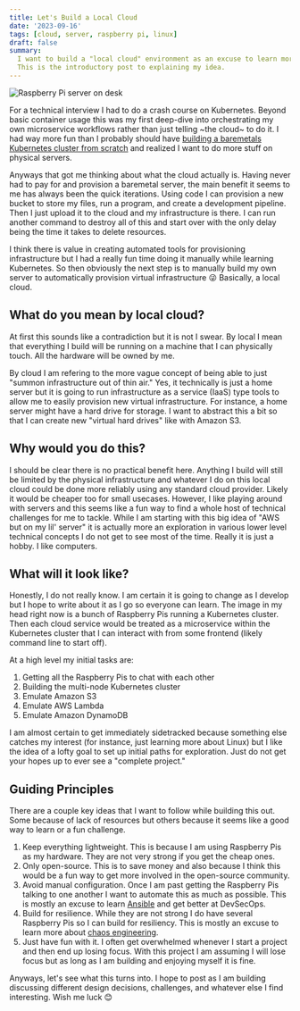 ```yaml
---
title: Let's Build a Local Cloud
date: '2023-09-16'
tags: [cloud, server, raspberry pi, linux]
draft: false
summary:
  I want to build a "local cloud" environment as an excuse to learn more about distributed computing and DevSecOps.
  This is the introductory post to explaining my idea.
---
```


<img
  className="inline"
  src="https://lh3.googleusercontent.com/pw/AIL4fc9xEuvtc03T4yFyRPBMmCYDa2oXWbpnKGVXJpb3x__iOiN1FJy1TxcEUJe3BLtu3pPDJwDcqzYW5IPi95qYta5QRVkH8IDCBnNR7VuIr6zBx4--bc9K=w2400"
  alt="Raspberry Pi server on desk"
/>

For a technical interview I had to do a crash course on Kubernetes. Beyond basic container usage this was my first deep-dive
into orchestrating my own microservice workflows rather than just telling \~the cloud\~ to do it. I had way more fun than I probably should have
[building a baremetals Kubernetes cluster from scratch](https://medium.com/@DrewViles/kubernetes-the-hard-way-on-bare-metal-vms-v1-23-2168f5fe70af) and
realized I want to do more stuff on physical servers.

Anyways that got me thinking about what the cloud actually is. Having never had to pay for and provision a baremetal server, the main benefit
it seems to me has always been the quick iterations. Using code I can provision a new bucket to store my files, run a program, and create a
development pipeline. Then I just upload it to the cloud and my infrastructure is there. I can run another command to destroy all of this and start
over with the only delay being the time it takes to delete resources.

I think there is value in creating automated tools for provisioning infrastructure but I had a really fun time doing it manually while learning
Kubernetes. So then obviously the next step is to manually build my own server to automatically provision virtual infrastructure 😜 Basically, a
local cloud.

## What do you mean by local cloud?

At first this sounds like a contradiction but it is not I swear. By local I mean that everything I build will be running on a machine that I can
physically touch. All the hardware will be owned by me.

By cloud I am refering to the more vague concept of being able to just "summon infrastructure out of thin air." Yes, it technically is just a home
server but it is going to run infrastructure as a service (IaaS) type tools to allow me to easily provision new virtual infrastructure. For instance, a home
server might have a hard drive for storage. I want to abstract this a bit so that I can create new "virtual hard drives" like with Amazon S3.

## Why would you do this?

I should be clear there is no practical benefit here. Anything I build will still be limited by the physical infrastructure and whatever I do on this
local cloud could be done more reliably using any standard cloud provider. Likely it would be cheaper too for small usecases. However, I like playing
around with servers and this seems like a fun way to find a whole host of technical challenges for me to tackle. While I am starting with this big idea
of "AWS but on my lil' server" it is actually more an exploration in various lower level technical concepts I do not get to see most of the time.
Really it is just a hobby. I like computers.

## What will it look like?

Honestly, I do not really know. I am certain it is going to change as I develop but I hope to write about it as I go so everyone can
learn. The image in my head right now is a bunch of Raspberry Pis running a Kubernetes cluster. Then each cloud service would be treated as a
microservice within the Kubernetes cluster that I can interact with from some frontend (likely command line to start off).

At a high level my initial tasks are:

1. Getting all the Raspberry Pis to chat with each other
1. Building the multi-node Kubernetes cluster
1. Emulate Amazon S3
1. Emulate AWS Lambda
1. Emulate Amazon DynamoDB

I am almost certain to get immediately sidetracked because something else catches my interest (for instance, just learning more about Linux) but
I like the idea of a lofty goal to set up initial paths for exploration. Just do not get your hopes up to ever see a "complete project."

## Guiding Principles

There are a couple key ideas that I want to follow while building this out. Some because of lack of resources but others because it seems like a good
way to learn or a fun challenge.

1. Keep everything lightweight. This is because I am using Raspberry Pis as my hardware. They are not very strong if you get the cheap ones.
1. Only open-source. This is to save money and also because I think this would be a fun way to get more involved in the open-source community.
1. Avoid manual configuration. Once I am past getting the Raspberry Pis talking to one another I want to automate this as much as possible. This is
   mostly an excuse to learn [Ansible](https://www.ansible.com/) and get better at DevSecOps.
1. Build for resilience. While they are not strong I do have several Raspberry Pis so I can build for resiliency. This is mostly an excuse to learn
   more about [chaos engineering](https://en.wikipedia.org/wiki/Chaos_engineering).
1. Just have fun with it. I often get overwhelmed whenever I start a project and then end up losing focus. With this project I am assuming
   I will lose focus but as long as I am building and enjoying myself it is fine.

Anyways, let's see what this turns into. I hope to post as I am building discussing different design decisions, challenges, and whatever else I find
interesting. Wish me luck 😊
